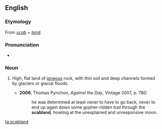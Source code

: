 ==English==

===Etymology===
From ''[[scab]]'' + ''[[land]]''.

===Pronunciation===
* {{IPA|/ˈskæblænd/}}

===Noun===
{{en-noun}}

# {{context|US|geography|lang=en}} High, flat land of [[igneous]] rock, with thin soil and deep channels formed by glaciers or glacial floods.
#* '''2006''', Thomas Pynchon, ''Against the Day'', Vintage 2007, p. 780:
#*: he was determined at least never to have to go back, never to end up again down some gopher-ridden trail through the '''scabland''', howling at the unexplained and unresponsive moon.

[[ta:scabland]]